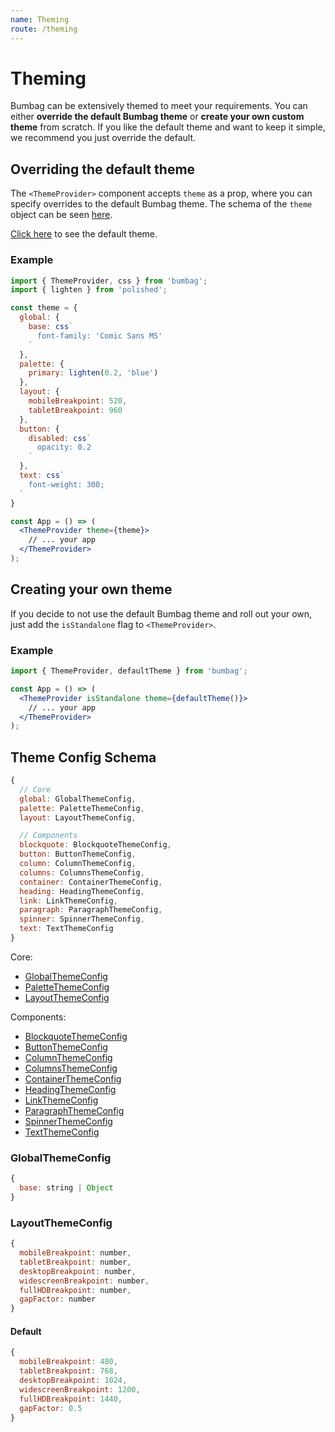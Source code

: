 ```yaml
---
name: Theming
route: /theming
---
```


# Theming

Bumbag can be extensively themed to meet your requirements. You can either **override the default Bumbag theme** or **create your own custom theme** from scratch. If you like the default theme and want to keep it simple, we recommend you just override the default.

## Overriding the default theme

The `<ThemeProvider>` component accepts `theme` as a prop, where you can specify overrides to the default Bumbag theme. The schema of the `theme` object can be seen [here](#theme-config-schema).

[Click here](https://github.com/bigbellies/bumbag/blob/master/src/themes/default.js) to see the default theme.

### Example

```jsx
import { ThemeProvider, css } from 'bumbag';
import { lighten } from 'polished';

const theme = {
  global: {
    base: css`
      font-family: 'Comic Sans MS'
    `
  },
  palette: {
    primary: lighten(0.2, 'blue')
  },
  layout: {
    mobileBreakpoint: 520,
    tabletBreakpoint: 960
  },
  button: {
    disabled: css`
      opacity: 0.2
    `
  },
  text: css`
    font-weight: 300;
  `
}

const App = () => (
  <ThemeProvider theme={theme}>
    // ... your app
  </ThemeProvider>
);
```

## Creating your own theme

If you decide to not use the default Bumbag theme and roll out your own, just add the `isStandalone` flag to `<ThemeProvider>`.

### Example

```jsx
import { ThemeProvider, defaultTheme } from 'bumbag';

const App = () => (
  <ThemeProvider isStandalone theme={defaultTheme()}>
    // ... your app
  </ThemeProvider>
);
```


## Theme Config Schema

```jsx
{
  // Core
  global: GlobalThemeConfig,
  palette: PaletteThemeConfig,
  layout: LayoutThemeConfig,

  // Components
  blockquote: BlockquoteThemeConfig,
  button: ButtonThemeConfig,
  column: ColumnThemeConfig,
  columns: ColumnsThemeConfig,
  container: ContainerThemeConfig,
  heading: HeadingThemeConfig,
  link: LinkThemeConfig,
  paragraph: ParagraphThemeConfig,
  spinner: SpinnerThemeConfig,
  text: TextThemeConfig
}
```
Core:

- [GlobalThemeConfig](#globalthemeconfig)
- [PaletteThemeConfig](/palette#theming)
- [LayoutThemeConfig](#layoutthemeconfig)

Components:

- [BlockquoteThemeConfig](/typography/blockquote#theming)
- [ButtonThemeConfig](/elements/button#theming)
- [ColumnThemeConfig](/layout/column#theming)
- [ColumnsThemeConfig](/layout/column#theming)
- [ContainerThemeConfig](/layout/container#theming)
- [HeadingThemeConfig](/typography/heading#theming)
- [LinkThemeConfig](/typography/link#theming)
- [ParagraphThemeConfig](/typography/paragraph#theming)
- [SpinnerThemeConfig](/elements/spinner#theming)
- [TextThemeConfig](/typography/text#theming)

### GlobalThemeConfig

```jsx
{
  base: string | Object
}
```

### LayoutThemeConfig

```jsx
{
  mobileBreakpoint: number,
  tabletBreakpoint: number,
  desktopBreakpoint: number,
  widescreenBreakpoint: number,
  fullHDBreakpoint: number,
  gapFactor: number
}
```

#### Default

```jsx
{
  mobileBreakpoint: 480,
  tabletBreakpoint: 768,
  desktopBreakpoint: 1024,
  widescreenBreakpoint: 1200,
  fullHDBreakpoint: 1440,
  gapFactor: 0.5
}
```

